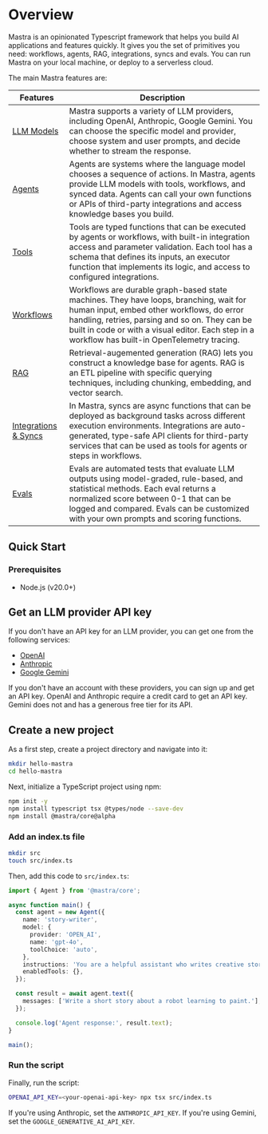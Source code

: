 
# Overview

Mastra is an opinionated Typescript framework that helps you build AI applications and features quickly. It gives you the set of primitives you need: workflows, agents, RAG, integrations, syncs and evals. You can run Mastra on your local machine, or deploy to a serverless cloud.

The main Mastra features are:

| Features                                                                           | Description                                                                                                                                                                                                                                                                              |
| ---------------------------------------------------------------------------------- | ---------------------------------------------------------------------------------------------------------------------------------------------------------------------------------------------------------------------------------------------------------------------------------------- |
| [LLM Models](https://mastra.ai/docs/guide/how-to/00-llm-models)                    | Mastra supports a variety of LLM providers, including OpenAI, Anthropic, Google Gemini. You can choose the specific model and provider, choose system and user prompts, and decide whether to stream the response.                                                                       |
| [Agents](https://mastra.ai/docs/guide/how-to/01-creating-agents)                   | Agents are systems where the language model chooses a sequence of actions. In Mastra, agents provide LLM models with tools, workflows, and synced data. Agents can call your own functions or APIs of third-party integrations and access knowledge bases you build.                     |
| [Tools](https://mastra.ai/docs/guide/how-to/02-adding-tools)                       | Tools are typed functions that can be executed by agents or workflows, with built-in integration access and parameter validation. Each tool has a schema that defines its inputs, an executor function that implements its logic, and access to configured integrations.                 |
| [Workflows](https://mastra.ai/docs/guide/how-to/03-building-workflows)             | Workflows are durable graph-based state machines. They have loops, branching, wait for human input, embed other workflows, do error handling, retries, parsing and so on. They can be built in code or with a visual editor. Each step in a workflow has built-in OpenTelemetry tracing. |
| [RAG](https://mastra.ai/docs/guide/how-to/04-knowledge-sources)                    | Retrieval-augemented generation (RAG) lets you construct a knowledge base for agents. RAG is an ETL pipeline with specific querying techniques, including chunking, embedding, and vector search.                                                                                        |
| [Integrations & Syncs](https://mastra.ai/docs/guide/how-to/06-adding-integrations) | In Mastra, syncs are async functions that can be deployed as background tasks across different execution environments. Integrations are auto-generated, type-safe API clients for third-party services that can be used as tools for agents or steps in workflows.                       |
| [Evals](https://mastra.ai/docs/guide/how-to/08-running-evals)                      | Evals are automated tests that evaluate LLM outputs using model-graded, rule-based, and statistical methods. Each eval returns a normalized score between 0-1 that can be logged and compared. Evals can be customized with your own prompts and scoring functions.                      |

## Quick Start

### Prerequisites

- Node.js (v20.0+)

<Steps>

## Get an LLM provider API key

If you don't have an API key for an LLM provider, you can get one from the following services:

- [OpenAI](https://platform.openai.com/)
- [Anthropic](https://console.anthropic.com/settings/keys)
- [Google Gemini](https://ai.google.dev/gemini-api/docs)

If you don't have an account with these providers, you can sign up and get an API key. OpenAI and Anthropic require a credit card to get an API key. Gemini does not and has a generous free tier for its API.

## Create a new project

As a first step, create a project directory and navigate into it:

```bash copy
mkdir hello-mastra
cd hello-mastra
```

Next, initialize a TypeScript project using npm:

```bash copy npm2yarn
npm init -y
npm install typescript tsx @types/node --save-dev
npm install @mastra/core@alpha
```

### Add an index.ts file

```bash
mkdir src
touch src/index.ts
```

Then, add this code to `src/index.ts`:

```typescript
import { Agent } from '@mastra/core';

async function main() {
  const agent = new Agent({
    name: 'story-writer',
    model: {
      provider: 'OPEN_AI',
      name: 'gpt-4o',
      toolChoice: 'auto',
    },
    instructions: 'You are a helpful assistant who writes creative stories.',
    enabledTools: {},
  });

  const result = await agent.text({
    messages: ['Write a short story about a robot learning to paint.'],
  });

  console.log('Agent response:', result.text);
}

main();
```

### Run the script

Finally, run the script:

```bash copy
OPENAI_API_KEY=<your-openai-api-key> npx tsx src/index.ts
```

If you're using Anthropic, set the `ANTHROPIC_API_KEY`. If you're using Gemini, set the `GOOGLE_GENERATIVE_AI_API_KEY`.

</Steps>
